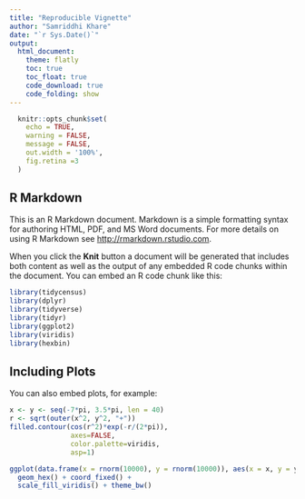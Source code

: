 ```yaml
---
title: "Reproducible Vignette"
author: "Samriddhi Khare"
date: "`r Sys.Date()`"
output: 
  html_document:
    theme: flatly 
    toc: true
    toc_float: true
    code_download: true
    code_folding: show
---
```


```r

  knitr::opts_chunk$set(
    echo = TRUE,
    warning = FALSE,
    message = FALSE,
    out.width = '100%',
    fig.retina =3
  )

```

## R Markdown

This is an R Markdown document. Markdown is a simple formatting syntax for authoring HTML, PDF, and MS Word documents. For more details on using R Markdown see <http://rmarkdown.rstudio.com>.

When you click the **Knit** button a document will be generated that includes both content as well as the output of any embedded R code chunks within the document. You can embed an R code chunk like this:

```r

library(tidycensus)
library(dplyr)
library(tidyverse)
library(tidyr)
library(ggplot2)
library(viridis)
library(hexbin)

```

## Including Plots

You can also embed plots, for example:

```r

x <- y <- seq(-7*pi, 3.5*pi, len = 40)
r <- sqrt(outer(x^2, y^2, "+"))
filled.contour(cos(r^2)*exp(-r/(2*pi)), 
               axes=FALSE,
               color.palette=viridis,
               asp=1)
```

```r

ggplot(data.frame(x = rnorm(10000), y = rnorm(10000)), aes(x = x, y = y)) +
  geom_hex() + coord_fixed() +
  scale_fill_viridis() + theme_bw()
```

